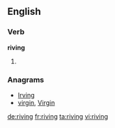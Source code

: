 ==English==

===Verb===
'''riving'''

# {{present participle of|[[rive]]}}

===Anagrams===
* [[Irving#English|Irving]]
* [[virgin#English|virgin]], [[Virgin#English|Virgin]]

[[de:riving]]
[[fr:riving]]
[[ta:riving]]
[[vi:riving]]